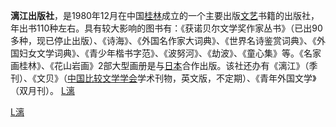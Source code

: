 {{unreferenced|time=2010-06-23T03:16:22+00:00}}
'''漓江出版社'''，是1980年12月在中国[[桂林|桂林]]成立的一个主要出版[[文艺|文艺]]书籍的出版社，年出书110种左右。具有较大影响的图书有：《获诺贝尔文学奖作家丛书》（已出90多种，现已停止出版）、《诗海》、《外国名作家大词典》、《世界名诗鉴赏词典》、《外国妇女文学词典》、《青少年楷书字范》、《波努河》、《劫波》、《童心集》等。《名家画桂林》、《花山岩画》2部大型画册是与[[日本|日本]]合作出版。该社还办有《漓江》（季刊）、《文贝》（[[中国比较文学学会|中国比较文学学会]]学术刊物，英文版，不定期）、《青年外国文学》（双月刊）。
[[category:1980年成立的公司|L漓]]
[[Category:中华人民共和国出版社|L漓]]